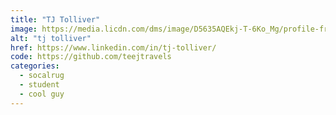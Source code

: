 ```yaml
---
title: "TJ Tolliver"
image: https://media.licdn.com/dms/image/D5635AQEkj-T-6Ko_Mg/profile-framedphoto-shrink_100_100/0/1707512798551?e=1710622800&v=beta&t=-e4Vk3ecuxTt3BYgbwUuT82wxZ-0QvIjBPpfxfFmgZ0
alt: "tj tolliver"
href: https://www.linkedin.com/in/tj-tolliver/
code: https://github.com/teejtravels
categories:
  - socalrug
  - student
  - cool guy
---
```


